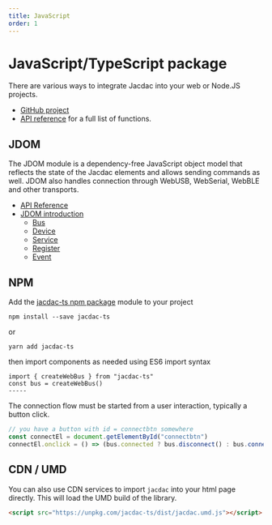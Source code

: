 ```yaml
---
title: JavaScript
order: 1
---
```


# JavaScript/TypeScript package

There are various ways to integrate Jacdac into your web or Node.JS projects.

-   [GitHub project](https://github.com/microsoft/react-jacdac)
-   [API reference](https://microsoft.github.io/jacdac-ts/) for a full list of functions.

## JDOM

The JDOM module is a dependency-free JavaScript object model
that reflects the state of the Jacdac elements and allows sending commands as well.
JDOM also handles connection through WebUSB, WebSerial, WebBLE and other transports.

-   [API Reference](https://microsoft.github.io/jacdac-ts/)
-   [JDOM introduction](/clients/javascript/jdom)
    -   [Bus](/clients/javascript/jdom/bus/)
    -   [Device](/clients/javascript/jdom/device/)
    -   [Service](/clients/javascript/jdom/service/)
    -   [Register](/clients/javascript/jdom/register/)
    -   [Event](/clients/javascript/jdom/event/)

## NPM

Add the [jacdac-ts npm package](https://www.npmjs.com/package/jacdac-ts) module
to your project

```
npm install --save jacdac-ts
```

or

```
yarn add jacdac-ts
```

then import components as needed using ES6 import syntax

```vanilla
import { createWebBus } from "jacdac-ts"
const bus = createWebBus()
-----

```

The connection flow must be started from a user interaction, typically a button click.

```javascript
// you have a button with id = connectbtn somewhere
const connectEl = document.getElementById("connectbtn")
connectEl.onclick = () => (bus.connected ? bus.disconnect() : bus.connect())
```

## CDN / UMD

You can also use CDN services to import `jacdac` into your html page directly.
This will load the UMD build of the library.

```html
<script src="https://unpkg.com/jacdac-ts/dist/jacdac.umd.js"></script>
```
